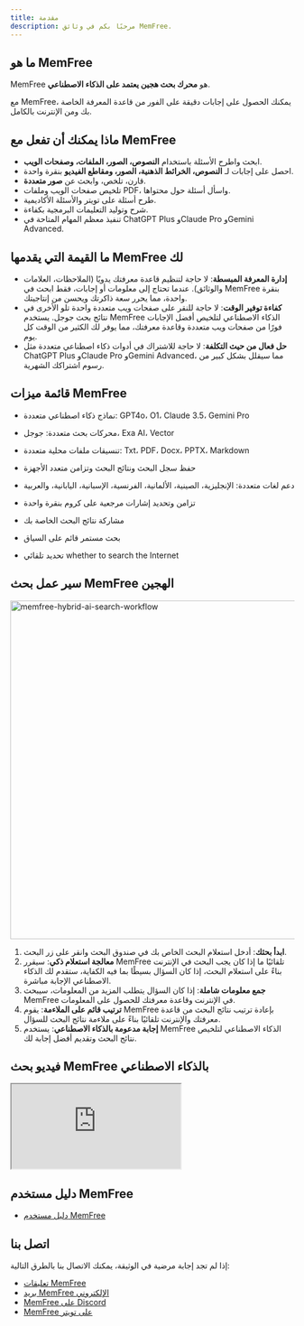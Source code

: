 ```yaml
---
title: مقدمة
description: مرحبًا بكم في وثائق MemFree.
---
```


## ما هو MemFree

MemFree هو <b>محرك بحث هجين يعتمد على الذكاء الاصطناعي</b>.

مع MemFree، يمكنك الحصول على إجابات دقيقة على الفور من قاعدة المعرفة الخاصة بك ومن الإنترنت بالكامل.

## ماذا يمكنك أن تفعل مع MemFree

-   ابحث واطرح الأسئلة باستخدام **النصوص، الصور، الملفات، وصفحات الويب**.
-   احصل على إجابات لـ **النصوص، الخرائط الذهنية، الصور، ومقاطع الفيديو** بنقرة واحدة.
-   قارن، تلخص، وابحث عن **صور متعددة**.
-   تلخيص صفحات الويب وملفات PDF، واسأل أسئلة حول محتواها.
-   طرح أسئلة على تويتر والأسئلة الأكاديمية.
-   شرح وتوليد التعليمات البرمجية بكفاءة.
-   تنفيذ معظم المهام المتاحة في ChatGPT Plus وClaude Pro وGemini Advanced.

## ما القيمة التي يقدمها MemFree لك

-   **إدارة المعرفة المبسطة**: لا حاجة لتنظيم قاعدة معرفتك يدويًا (الملاحظات، العلامات والوثائق). عندما تحتاج إلى معلومات أو إجابات، فقط ابحث في MemFree بنقرة واحدة، مما يحرر سعة ذاكرتك ويحسن من إنتاجيتك.
-   **كفاءة توفير الوقت**: لا حاجة للنقر على صفحات ويب متعددة واحدة تلو الأخرى في نتائج بحث جوجل. يستخدم MemFree الذكاء الاصطناعي لتلخيص أفضل الإجابات فورًا من صفحات ويب متعددة وقاعدة معرفتك، مما يوفر لك الكثير من الوقت كل يوم.
-   **حل فعال من حيث التكلفة**: لا حاجة للاشتراك في أدوات ذكاء اصطناعي متعددة مثل ChatGPT Plus وClaude Pro وGemini Advanced، مما سيقلل بشكل كبير من رسوم اشتراكك الشهرية.

## قائمة ميزات MemFree

-   نماذج ذكاء اصطناعي متعددة: GPT4o، O1، Claude 3.5، Gemini Pro

-   محركات بحث متعددة: جوجل، Exa AI، Vector

-   تنسيقات ملفات محلية متعددة: Txt، PDF، Docx، PPTX، Markdown

-   حفظ سجل البحث ونتائج البحث وتزامن متعدد الأجهزة

-   دعم لغات متعددة: الإنجليزية، الصينية، الألمانية، الفرنسية، الإسبانية، اليابانية، والعربية

-   تزامن وتحديد إشارات مرجعية على كروم بنقرة واحدة

-   مشاركة نتائج البحث الخاصة بك

-   بحث مستمر قائم على السياق

-   تحديد تلقائي whether to search the Internet

## سير عمل بحث MemFree الهجين

<Image
    className="mt-4 overflow-hidden rounded-lg border"
    width="800"
    height="600"
    src="/memfree-hybrid-ai-search.webp"
    alt="memfree-hybrid-ai-search-workflow"
/>

1.  **ابدأ بحثك**: أدخل استعلام البحث الخاص بك في صندوق البحث وانقر على زر البحث.
2.  **معالجة استعلام ذكي**: سيقرر MemFree تلقائيًا ما إذا كان يجب البحث في الإنترنت بناءً على استعلام البحث، إذا كان السؤال بسيطًا بما فيه الكفاية، ستقدم لك الذكاء الاصطناعي الإجابة مباشرة.
3.  **جمع معلومات شاملة**: إذا كان السؤال يتطلب المزيد من المعلومات، سيبحث MemFree في الإنترنت وقاعدة معرفتك للحصول على المعلومات.
4.  **ترتيب قائم على الملاءمة**: يقوم MemFree بإعادة ترتيب نتائج البحث من قاعدة معرفتك والإنترنت تلقائيًا بناءً على ملاءمة نتائج البحث للسؤال.
5.  **إجابة مدعومة بالذكاء الاصطناعي**: يستخدم MemFree الذكاء الاصطناعي لتلخيص نتائج البحث وتقديم أفضل إجابة لك.

## فيديو بحث MemFree بالذكاء الاصطناعي

<iframe
    className="mt-6 aspect-video w-full"
    src="https://www.youtube.com/embed/So_4pb3ynVk"
    title="MemFree: Hybrid AI Search Engine"
    allow="accelerometer; autoplay; clipboard-write; encrypted-media; gyroscope; picture-in-picture; web-share; fullscreen"
    referrerPolicy="strict-origin-when-cross-origin"
    allowFullScreen
></iframe>

## دليل مستخدم MemFree

-   [دليل مستخدم MemFree](/docs/memfree-user-guide)

## اتصل بنا

إذا لم تجد إجابة مرضية في الوثيقة، يمكنك الاتصال بنا بالطرق التالية:

-   [تعليقات MemFree](/feedback)
-   [بريد MemFree الإلكتروني](mailto:support@memfree.me)
-   [MemFree على Discord](https://discord.com/invite/7QqyMSTaRq)
-   [MemFree على تويتر](https://x.com/ahaapple2023)
